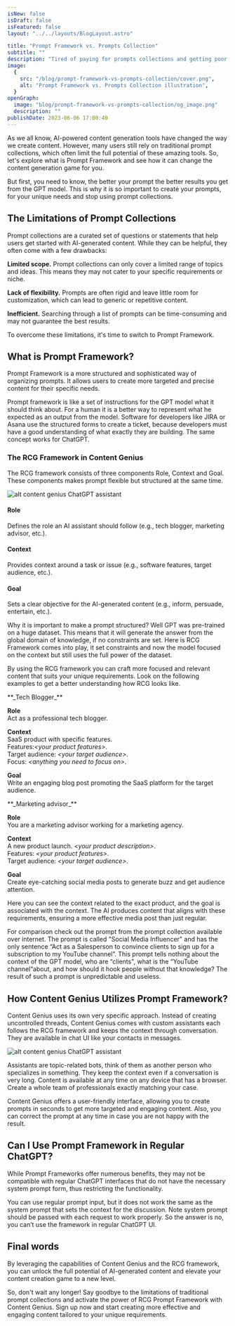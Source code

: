 ```yaml
---
isNew: false
isDraft: false
isFeatured: false
layout: "../../layouts/BlogLayout.astro"

title: "Prompt Framework vs. Prompts Collection"
subtitle: ""
description: "Tired of paying for prompts collections and getting poor GPT answers? Use Prompt Framework to create context-aware assistants that exactly match your task and harness the true potential of AI content generation."
image:
  {
    src: "/blog/prompt-framework-vs-prompts-collection/cover.png",
    alt: "Prompt Framework vs. Prompts Collection illustration",
  }
openGraph:
  image: "blog/prompt-framework-vs-prompts-collection/og_image.png"
  description: ""
publishDate: 2023-06-06 17:00:40
---
```


As we all know, AI-powered content generation tools have changed the way we create content. However, many users still rely on traditional prompt collections, which often limit the full potential of these amazing tools. So, let's explore what is Prompt Framework and see how it can change the content generation game for you.

But first, you need to know, the better your prompt the better results you get from the GPT model. This is why it is so important to create your prompts, for your unique needs and stop using prompt collections.

## The Limitations of Prompt Collections

Prompt collections are a curated set of questions or statements that help users get started with AI-generated content. While they can be helpful, they often come with a few drawbacks:

**Limited scope.** Prompt collections can only cover a limited range of topics and ideas. This means they may not cater to your specific requirements or niche.

**Lack of flexibility.** Prompts are often rigid and leave little room for customization, which can lead to generic or repetitive content.

**Inefficient.** Searching through a list of prompts can be time-consuming and may not guarantee the best results.

To overcome these limitations, it's time to switch to Prompt Framework.

## What is Prompt Framework?

Prompt Framework is a more structured and sophisticated way of organizing prompts. It allows users to create more targeted and precise content for their specific needs.

Prompt framework is like a set of instructions for the GPT model what it should think about. For a human it is a better way to represent what he expected as an output from the model. Software for developers like JIRA or Asana use the structured forms to create a ticket, because developers must have a good understanding of what exactly they are building. The same concept works for ChatGPT.

### The RCG Framework in Content Genius

The RCG framework consists of three components Role, Context and Goal. These components makes prompt flexible but structured at the same time.

![alt content genius ChatGPT assistant](/blog/content-genius-rcg-framework.png)

#### Role

Defines the role an AI assistant should follow (e.g., tech blogger, marketing advisor, etc.).

#### Context

Provides context around a task or issue (e.g., software features, target audience, etc.).

#### Goal

Sets a clear objective for the AI-generated content (e.g., inform, persuade, entertain, etc.).

Why it is important to make a prompt structured? Well GPT was pre-trained on a huge dataset. This means that it will generate the answer from the global domain of knowledge, if no constraints are set. Here is RCG Framework comes into play, it set constraints and now the model focused on the context but still uses the full power of the dataset.

By using the RCG framework you can craft more focused and relevant content that suits your unique requirements. Look on the following examples to get a better understanding how RCG looks like.

<div class="bg-gray-800 px-8 border rounded-lg prose-p:text-gray-300 prose-strong:text-white mb-8">
**_Tech Blogger_**

**Role**\
Act as a professional tech blogger.

**Context**\
SaaS product with specific features.\
Features:_\<your product features>_.\
Target audience: _\<your target audience>_.\
Focus: _\<anything you need to focus on>_.

**Goal**\
Write an engaging blog post promoting the SaaS platform for the target audience.

</div>

<div class="bg-gray-800 px-8 border rounded-lg prose-p:text-gray-300 prose-strong:text-white">
**_Marketing advisor_**

**Role**\
You are a marketing advisor working for a marketing agency.

**Context**\
A new product launch. _\<your product description>_.\
Features: _\<your product features>_.\
Target audience: _\<your target audience>_.

**Goal**\
Create eye-catching social media posts to generate buzz and get audience attention.

</div>

Here you can see the context related to the exact product, and the goal is associated with the context. The AI produces content that aligns with these requirements, ensuring a more effective media post than just regular.

For comparison check out the prompt from the prompt collection available over internet. The prompt is called "Social Media Influencer" and has the only sentence “Act as a Salesperson to convince clients to sign up for a subscription to my YouTube channel”. This prompt tells nothing about the context of the GPT model, who are “clients", what is the “YouTube channel“about, and how should it hook people without that knowledge? The result of such a prompt is unpredictable and useless.

## How Content Genius Utilizes Prompt Framework?

Content Genius uses its own very specific approach. Instead of creating uncontrolled threads, Content Genius comes with custom assistants each follows the RCG framework and keeps the context through conversation. They are available in chat UI like your contacts in messages.

![alt content genius ChatGPT assistant](/blog/content-genius-rcg-framework-output.png)

Assistants are topic-related bots, think of them as another person who specializes in something. They keep the context even if a conversation is very long. Content is available at any time on any device that has a browser. Create a whole team of professionals exactly matching your case.

Content Genius offers a user-friendly interface, allowing you to create prompts in seconds to get more targeted and engaging content. Also, you can correct the prompt at any time in case you are not happy with the result.

## Can I Use Prompt Framework in Regular ChatGPT?

While Prompt Frameworks offer numerous benefits, they may not be compatible with regular ChatGPT interfaces that do not have the necessary system prompt form, thus restricting the functionality.

You can use regular prompt input, but it does not work the same as the system prompt that sets the context for the discussion. Note system prompt should be passed with each request to work properly. So the answer is no, you can’t use the framework in regular ChatGPT UI.

## Final words

By leveraging the capabilities of Content Genius and the RCG framework, you can unlock the full potential of AI-generated content and elevate your content creation game to a new level.

So, don't wait any longer! Say goodbye to the limitations of traditional prompt collections and activate the power of RCG Prompt Framework with Content Genius. Sign up now and start creating more effective and engaging content tailored to your unique requirements.
